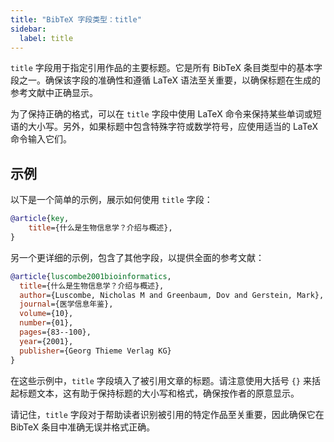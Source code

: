 ```yaml
---
title: "BibTeX 字段类型：title"
sidebar:
  label: title
---
```



`title` 字段用于指定引用作品的主要标题。它是所有 BibTeX 条目类型中的基本字段之一。确保该字段的准确性和遵循 LaTeX 语法至关重要，以确保标题在生成的参考文献中正确显示。

<CiteDrive />

为了保持正确的格式，可以在 `title` 字段中使用 LaTeX 命令来保持某些单词或短语的大小写。另外，如果标题中包含特殊字符或数学符号，应使用适当的 LaTeX 命令输入它们。

## 示例

以下是一个简单的示例，展示如何使用 `title` 字段：

```bibtex
@article{key,
    title={什么是生物信息学？介绍与概述},
}
```

另一个更详细的示例，包含了其他字段，以提供全面的参考文献：

```bibtex
@article{luscombe2001bioinformatics,
  title={什么是生物信息学？介绍与概述},
  author={Luscombe, Nicholas M and Greenbaum, Dov and Gerstein, Mark},
  journal={医学信息年鉴},
  volume={10},
  number={01},
  pages={83--100},
  year={2001},
  publisher={Georg Thieme Verlag KG}
}
```

在这些示例中，`title` 字段填入了被引用文章的标题。请注意使用大括号 `{}` 来括起标题文本，这有助于保持标题的大小写和格式，确保按作者的原意显示。

请记住，`title` 字段对于帮助读者识别被引用的特定作品至关重要，因此确保它在 BibTeX 条目中准确无误并格式正确。